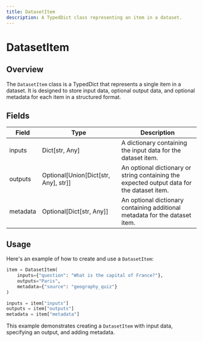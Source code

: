 ```yaml
---
title: DatasetItem
description: A TypedDict class representing an item in a dataset.
---
```


# DatasetItem

## Overview

The `DatasetItem` class is a TypedDict that represents a single item in a dataset. It is designed to store input data, optional output data, and optional metadata for each item in a structured format.

## Fields

| Field    | Type                                 | Description                                                                                |
| -------- | ------------------------------------ | ------------------------------------------------------------------------------------------ |
| inputs   | Dict[str, Any]                       | A dictionary containing the input data for the dataset item.                               |
| outputs  | Optional[Union[Dict[str, Any], str]] | An optional dictionary or string containing the expected output data for the dataset item. |
| metadata | Optional[Dict[str, Any]]             | An optional dictionary containing additional metadata for the dataset item.                |

## Usage

Here's an example of how to create and use a `DatasetItem`:

```python
item = DatasetItem(
    inputs={"question": "What is the capital of France?"},
    outputs="Paris",
    metadata={"source": "geography_quiz"}
)

inputs = item["inputs"]
outputs = item["outputs"]
metadata = item["metadata"]
```

This example demonstrates creating a `DatasetItem` with input data, specifying an output, and adding metadata.
